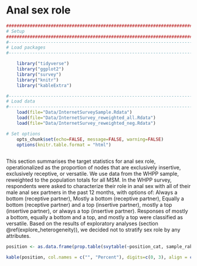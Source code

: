 # Anal sex role {#sexrole}
```r
####################################################################################
# Setup
####################################################################################
#-----------------------------------------------------------------------------------
# Load packages
#-----------------------------------------------------------------------------------

    library("tidyverse")
    library("ggplot2")
    library("survey")
    library("knitr")
    library("kableExtra")

#-----------------------------------------------------------------------------------
# Load data
#-----------------------------------------------------------------------------------
    load(file="Data/InternetSurveySample.Rdata")
    load(file="Data/InternetSurvey_reweighted_all.Rdata")
    load(file="Data/InternetSurvey_reweighted_neg.Rdata")

# Set options
    opts_chunk$set(echo=FALSE, message=FALSE, warning=FALSE)
    options(knitr.table.format = "html") 
  
```
This section summarises the target statistics for anal sex role, operationalized as the proportion of nodes that are exclusively insertive, exclusively receptive, or versatile. We use data from the WHPP sample, reweighted to the population totals for all MSM. In the WHPP survey, respondents were asked to characterize their role in anal sex with all of their male anal sex partners in the past 12 months, with options of: Always a bottom (receptive partner), Mostly a bottom (receptive partner), Equally a bottom (receptive partner) and a top (insertive partner), mostly a top (insertive partner), or always a top (insertive partner). Responses of mostly a bottom, equally a bottom and a top, and mostly a top were classified as versatile. Based on the results of exploratory analyses (section \@ref(explore_heterogeneity)), we decided not to stratify sex role by any attributes.

```r
position <- as.data.frame(prop.table(svytable(~position_cat, sample_rake_all, round=FALSE)))

kable(position, col.names = c("", "Percent"), digits=c(0, 3), align = c("l", "c"))  %>% column_spec(1, bold=T, color="black", width="4cm")

```